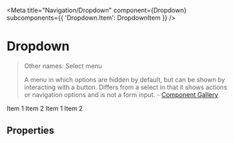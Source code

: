 

<Meta
  title="Navigation/Dropdown"
  component={Dropdown}
  subcomponents={{ 'Dropdown.Item': DropdownItem }}
/>


# Dropdown

> Other names: Select menu
>
> A menu in which options are hidden by default, but can be shown by interacting with a button. Differs from a select in that it shows actions or navigation options and is not a form input. - [Component Gallery](https://component.gallery/components/dropdown-menu/)

<Canvas>
  <Story name="Default">
    <Dropdown title="Dropdown">
      <Dropdown.Item>Item 1</Dropdown.Item>
      <Dropdown.Item>Item 2</Dropdown.Item>
    </Dropdown>
  </Story>
</Canvas>

<Canvas>
  <Story name="Active">
    <Dropdown title="Dropdown" active>
      <Dropdown.Item>Item 1</Dropdown.Item>
      <Dropdown.Item>Item 2</Dropdown.Item>
    </Dropdown>
  </Story>
</Canvas>

## Properties

<ArgsTable />